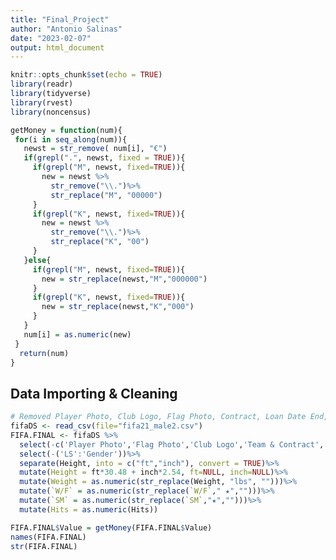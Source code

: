 ```yaml
---
title: "Final_Project"
author: "Antonio Salinas"
date: "2023-02-07"
output: html_document
---
```


```r
knitr::opts_chunk$set(echo = TRUE)
library(readr)
library(tidyverse)
library(rvest)
library(noncensus)
```


```r
getMoney = function(num){
 for(i in seq_along(num)){
   newst = str_remove( num[i], "€")
   if(grepl(".", newst, fixed = TRUE)){
     if(grepl("M", newst, fixed=TRUE)){
       new = newst %>%
         str_remove("\\.")%>%
         str_replace("M", "00000")
     }
     if(grepl("K", newst, fixed=TRUE)){
       new = newst %>%
         str_remove("\\.")%>%
         str_replace("K", "00")
     }
   }else{
     if(grepl("M", newst, fixed=TRUE)){
       new = str_replace(newst,"M","000000")
     }
     if(grepl("K", newst, fixed=TRUE)){
       new = str_replace(newst,"K","000")
     }
   }
   num[i] = as.numeric(new)
 }
  return(num)
}

```
## Data Importing & Cleaning


```r
# Removed Player Photo, Club Logo, Flag Photo, Contract, Loan Date End, Position Stats, Gender, Name, and IR
fifaDS <- read_csv(file="fifa21_male2.csv")
FIFA.FINAL <- fifaDS %>% 
  select(-c('Player Photo','Flag Photo','Club Logo','Team & Contract','Joined','Loan Date End','Name','IR','Release Clause', 'Contract','Position'))%>%
  select(-('LS':'Gender'))%>%
  separate(Height, into = c("ft","inch"), convert = TRUE)%>%
  mutate(Height = ft*30.48 + inch*2.54, ft=NULL, inch=NULL)%>%
  mutate(Weight = as.numeric(str_replace(Weight, "lbs", "")))%>%
  mutate(`W/F` = as.numeric(str_replace(`W/F`," ★","")))%>%
  mutate(`SM` = as.numeric(str_replace(`SM`,"★","")))%>%
  mutate(Hits = as.numeric(Hits))

FIFA.FINAL$Value = getMoney(FIFA.FINAL$Value)
names(FIFA.FINAL)
str(FIFA.FINAL)
```

